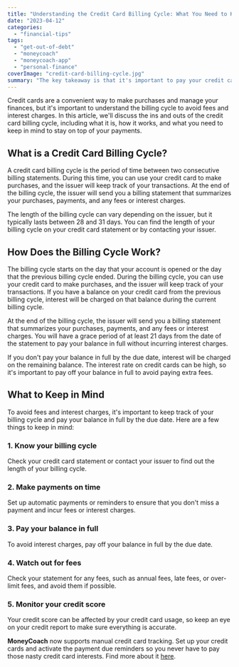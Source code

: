 ```yaml
---
title: "Understanding the Credit Card Billing Cycle: What You Need to Know"
date: "2023-04-12"
categories: 
  - "financial-tips"
tags: 
  - "get-out-of-debt"
  - "moneycoach"
  - "moneycoach-app"
  - "personal-finance"
coverImage: "credit-card-billing-cycle.jpg"
summary: "The key takeaway is that it's important to pay your credit card balance in full by the due date to avoid fees and interest charges, and to monitor your credit score to ensure accurate reporting."
---
```


Credit cards are a convenient way to make purchases and manage your finances, but it's important to understand the billing cycle to avoid fees and interest charges. In this article, we'll discuss the ins and outs of the credit card billing cycle, including what it is, how it works, and what you need to keep in mind to stay on top of your payments.

## What is a Credit Card Billing Cycle?

A credit card billing cycle is the period of time between two consecutive billing statements. During this time, you can use your credit card to make purchases, and the issuer will keep track of your transactions. At the end of the billing cycle, the issuer will send you a billing statement that summarizes your purchases, payments, and any fees or interest charges.

The length of the billing cycle can vary depending on the issuer, but it typically lasts between 28 and 31 days. You can find the length of your billing cycle on your credit card statement or by contacting your issuer.

## How Does the Billing Cycle Work?

The billing cycle starts on the day that your account is opened or the day that the previous billing cycle ended. During the billing cycle, you can use your credit card to make purchases, and the issuer will keep track of your transactions. If you have a balance on your credit card from the previous billing cycle, interest will be charged on that balance during the current billing cycle.

At the end of the billing cycle, the issuer will send you a billing statement that summarizes your purchases, payments, and any fees or interest charges. You will have a grace period of at least 21 days from the date of the statement to pay your balance in full without incurring interest charges.

If you don't pay your balance in full by the due date, interest will be charged on the remaining balance. The interest rate on credit cards can be high, so it's important to pay off your balance in full to avoid paying extra fees.

## What to Keep in Mind

To avoid fees and interest charges, it's important to keep track of your billing cycle and pay your balance in full by the due date. Here are a few things to keep in mind:

### 1\. Know your billing cycle
Check your credit card statement or contact your issuer to find out the length of your billing cycle.
### 2\. Make payments on time
Set up automatic payments or reminders to ensure that you don't miss a payment and incur fees or interest charges.
### 3\. Pay your balance in full
To avoid interest charges, pay off your balance in full by the due date.
### 4\. Watch out for fees
Check your statement for any fees, such as annual fees, late fees, or over-limit fees, and avoid them if possible.
### 5\. Monitor your credit score
Your credit score can be affected by your credit card usage, so keep an eye on your credit report to make sure everything is accurate.

**MoneyCoach** now supports manual credit card tracking. Set up your credit cards and activate the payment due reminders so you never have to pay those nasty credit card interests. Find more about it [here](https://moneycoach.ai/how-to-track-and-manage-credit-cards/).
